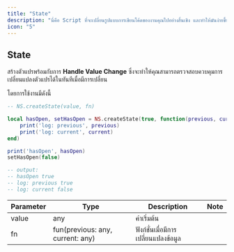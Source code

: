 ```yaml
---
title: "State"
description: "นี่คือ Script ที่จะเปลี่ยนรูปแบบการเขียนโค้ดของงานคุณไปอย่างสิ้นเชิง และทำให้มันง่ายขึ้นด้วย 999s-bridge ของพวกเรา"
icon: "5"
---
```


## State

สร้างตัวแปรพร้อมกับการ **Handle Value Change** ซึ่งจะทำให้คุณสามารถตรวจสอบควบคุมการเปลี่ยนแปลงตัวแปรได้ในทันทีเมื่อมีการเปลี่ยน

โดยการใช้งานมีดังนี้

```lua
-- NS.createState(value, fn)

local hasOpen, setHasOpen = NS.createState(true, function(previous, current)
	print('log: previous', previous)
	print('log: current', current)
end)

print('hasOpen', hasOpen)
setHasOpen(false)

-- output:
-- hasOpen true
-- log: previous true
-- log: current false
```

| Parameter | Type                             | Description                          | Note |
| --------- | -------------------------------- | ------------------------------------ | ---- |
| value     | any                              | ค่าเริ่มต้น                          |      |
| fn        | fun(previous: any, current: any) | ฟังก์ชั่นเมื่อมีการเปลี่ยนแปลงข้อมูล |      |